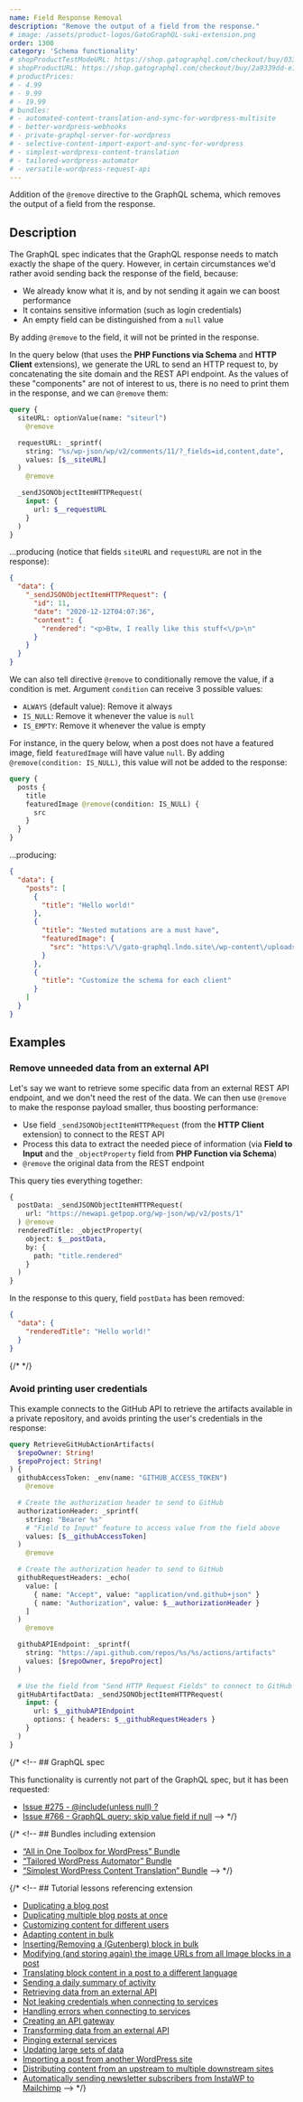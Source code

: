 ```yaml
---
name: Field Response Removal
description: "Remove the output of a field from the response."
# image: /assets/product-logos/GatoGraphQL-suki-extension.png
order: 1300
category: 'Schema functionality'
# shopProductTestModeURL: https://shop.gatographql.com/checkout/buy/0337e5a2-6824-4936-a39f-d04b73826d36
# shopProductURL: https://shop.gatographql.com/checkout/buy/2a9339dd-e1bd-4707-81e3-23f210549a18
# productPrices:
# - 4.99
# - 9.99
# - 19.99
# bundles:
# - automated-content-translation-and-sync-for-wordpress-multisite
# - better-wordpress-webhooks
# - private-graphql-server-for-wordpress
# - selective-content-import-export-and-sync-for-wordpress
# - simplest-wordpress-content-translation
# - tailored-wordpress-automator
# - versatile-wordpress-request-api
---
```


Addition of the `@remove` directive to the GraphQL schema, which removes the output of a field from the response.

## Description

The GraphQL spec indicates that the GraphQL response needs to match exactly the shape of the query. However, in certain circumstances we'd rather avoid sending back the response of the field, because:

- We already know what it is, and by not sending it again we can boost performance
- It contains sensitive information (such as login credentials)
- An empty field can be distinguished from a `null` value

By adding `@remove` to the field, it will not be printed in the response.

In the query below (that uses the **PHP Functions via Schema** and **HTTP Client** extensions), we generate the URL to send an HTTP request to, by concatenating the site domain and the REST API endpoint. As the values of these "components" are not of interest to us, there is no need to print them in the response, and we can `@remove` them:

```graphql
query {
  siteURL: optionValue(name: "siteurl")
    @remove

  requestURL: _sprintf(
    string: "%s/wp-json/wp/v2/comments/11/?_fields=id,content,date",
    values: [$__siteURL]
  )
    @remove

  _sendJSONObjectItemHTTPRequest(
    input: {
      url: $__requestURL
    }
  )
}
```

...producing (notice that fields `siteURL` and `requestURL` are not in the response):

```json
{
  "data": {
    "_sendJSONObjectItemHTTPRequest": {
      "id": 11,
      "date": "2020-12-12T04:07:36",
      "content": {
        "rendered": "<p>Btw, I really like this stuff<\/p>\n"
      }
    }
  }
}
```

We can also tell directive `@remove` to conditionally remove the value, if a condition is met. Argument `condition` can receive 3 possible values:

- `ALWAYS` (default value): Remove it always
- `IS_NULL`: Remove it whenever the value is `null`
- `IS_EMPTY`: Remove it whenever the value is empty

For instance, in the query below, when a post does not have a featured image, field `featuredImage` will have value `null`. By adding `@remove(condition: IS_NULL)`, this value will not be added to the response:

```graphql
query {
  posts {
    title
    featuredImage @remove(condition: IS_NULL) {
      src
    }
  }
}
```

...producing:

```json
{
  "data": {
    "posts": [
      {
        "title": "Hello world!"
      },
      {
        "title": "Nested mutations are a must have",
        "featuredImage": {
          "src": "https:\/\/gato-graphql.lndo.site\/wp-content\/uploads\/2022\/05\/graphql-voyager-public.jpg"
        }
      },
      {
        "title": "Customize the schema for each client"
      }
    ]
  }
}
```

## Examples

### Remove unneeded data from an external API

Let's say we want to retrieve some specific data from an external REST API endpoint, and we don't need the rest of the data. We can then use `@remove` to make the response payload smaller, thus boosting performance:

- Use field `_sendJSONObjectItemHTTPRequest` (from the **HTTP Client** extension) to connect to the REST API
- Process this data to extract the needed piece of information (via **Field to Input** and the `_objectProperty` field from **PHP Function via Schema**)
- `@remove` the original data from the REST endpoint

This query ties everything together:

```graphql
{
  postData: _sendJSONObjectItemHTTPRequest(
    url: "https://newapi.getpop.org/wp-json/wp/v2/posts/1"
  ) @remove
  renderedTitle: _objectProperty(
    object: $__postData,
    by: {
      path: "title.rendered"
    }
  )
}
```

In the response to this query, field `postData` has been removed:

```json
{
  "data": {
    "renderedTitle": "Hello world!"
  }
}
```

{/* <!-- **Please notice:** `@remove` takes place at the very end of the resolution of all the fields under the same node. That's why, in the query above, the field `renderedTitle` is processed before field `postData` is `@remove`d. --> */}

### Avoid printing user credentials

This example connects to the GitHub API to retrieve the artifacts available in a private repository, and avoids printing the user's credentials in the response:

```graphql
query RetrieveGitHubActionArtifacts(
  $repoOwner: String!
  $repoProject: String!
) {
  githubAccessToken: _env(name: "GITHUB_ACCESS_TOKEN")
    @remove

  # Create the authorization header to send to GitHub
  authorizationHeader: _sprintf(
    string: "Bearer %s"
    # "Field to Input" feature to access value from the field above
    values: [$__githubAccessToken]
  )
    @remove

  # Create the authorization header to send to GitHub
  githubRequestHeaders: _echo(
    value: [
      { name: "Accept", value: "application/vnd.github+json" }
      { name: "Authorization", value: $__authorizationHeader }
    ]
  )
    @remove

  githubAPIEndpoint: _sprintf(
    string: "https://api.github.com/repos/%s/%s/actions/artifacts"
    values: [$repoOwner, $repoProject]
  )

  # Use the field from "Send HTTP Request Fields" to connect to GitHub
  gitHubArtifactData: _sendJSONObjectItemHTTPRequest(
    input: {
      url: $__githubAPIEndpoint
      options: { headers: $__githubRequestHeaders }
    }
  )
}
```

{/* <!-- ## GraphQL spec

This functionality is currently not part of the GraphQL spec, but it has been requested:

- <a href="https://github.com/graphql/graphql-spec/issues/275#issuecomment-338538911" target="_blank">Issue #275 - @include(unless null) ?</a>
- <a href="https://github.com/graphql/graphql-spec/issues/766" target="_blank">Issue #766 - GraphQL query: skip value field if null</a> --> */}

{/* <!-- ## Bundles including extension

- [“All in One Toolbox for WordPress” Bundle](/bundles/all-in-one-toolbox-for-wordpress)
- [“Tailored WordPress Automator” Bundle](/bundles/tailored-wordpress-automator)
- [“Simplest WordPress Content Translation” Bundle](/bundles/simplest-wordpress-content-translation) --> */}

{/* <!-- ## Tutorial lessons referencing extension

- [Duplicating a blog post](/tutorial/duplicating-a-blog-post)
- [Duplicating multiple blog posts at once](/tutorial/duplicating-multiple-blog-posts-at-once)
- [Customizing content for different users](/tutorial/customizing-content-for-different-users)
- [Adapting content in bulk](/tutorial/adapting-content-in-bulk)
- [Inserting/Removing a (Gutenberg) block in bulk](/tutorial/inserting-removing-a-gutenberg-block-in-bulk)
- [Modifying (and storing again) the image URLs from all Image blocks in a post](/tutorial/modifying-and-storing-again-the-image-urls-from-all-image-blocks-in-a-post)
- [Translating block content in a post to a different language](/tutorial/translating-block-content-in-a-post-to-a-different-language)
- [Sending a daily summary of activity](/tutorial/sending-a-daily-summary-of-activity)
- [Retrieving data from an external API](/tutorial/retrieving-data-from-an-external-api)
- [Not leaking credentials when connecting to services](/tutorial/not-leaking-credentials-when-connecting-to-services)
- [Handling errors when connecting to services](/tutorial/handling-errors-when-connecting-to-services)
- [Creating an API gateway](/tutorial/creating-an-api-gateway)
- [Transforming data from an external API](/tutorial/transforming-data-from-an-external-api)
- [Pinging external services](/tutorial/pinging-external-services)
- [Updating large sets of data](/tutorial/updating-large-sets-of-data)
- [Importing a post from another WordPress site](/tutorial/importing-a-post-from-another-wordpress-site)
- [Distributing content from an upstream to multiple downstream sites](/tutorial/distributing-content-from-an-upstream-to-multiple-downstream-sites)
- [Automatically sending newsletter subscribers from InstaWP to Mailchimp](/tutorial/automatically-sending-newsletter-subscribers-from-instawp-to-mailchimp) --> */}
